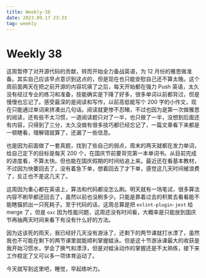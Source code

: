 ```yaml
---
title: Weekly-38
date: 2023.09.17 23:33
tag: weekly
---
```


# Weekly 38

这周暂停了对开源代码的贡献，转而开始全力备战英语，为 12 月份的雅思做准备。其实自己应该早点意识到这点的，但是现在也只能安慰自己还不算太晚。这个周前面两天在把之前开源的内容坑填了之后，每天开始都在强力 Push 英语，太久没有经过专业的练习和准备，技能确实是下降了好多，很多单词以前都背过，但是慢慢也忘记了。感受最深的是阅读和写作，以前高低能写个 200 字的小作文，现在只能通过单词来拼凑出几句话。阅读就更惨不忍睹，不过也因为是第一次做雅思的阅读，还有些不太习惯，一道阅读题只对了一半，也只做了一半，没想到后面还有内容，只得到了三分，太久没做有很多技巧都已经忘记了，一篇文章看下来都是一顿瞎看，理解错就算了，还漏了一些信息。

也是因为前面做了一套真题，找到了些自己的弱点，周末的两天就都在发力单词，给自己定下的目标是每天 200 个，在国庆节前要背完第一本单词书。从目前完成的进度看，不算太快。但也能在国庆假期的时间给追上来。最近还在看基本教材，不过因为快要回去了，没有着急下单，想着回去了才下单，感觉这几天时间被浪费了，反正也不差这几天了。

这周因为重心都在英语上，算法和代码都没怎么刷。明天就有一场笔试，很多算法内容不刷早都还回去了，虽然以前也没刷多少。只能是靠着过去的积累去看看能不能瞎猫抓出一只死耗子。至于代码的话，这周总算是把 `eslint-plugin-jest` 给 merge 了，但是 `oxc` 因为性能问题，这周还没有时间看，大概率是只能放到国庆节再抽两天时间来看下有没有什么好的方法。

因为这该死的雨天，我已经好几天没有游泳了，还剩下的两节课就打水漂了，虽然我也不可能在剩下的两节课里就能顺利掌握蛙泳。但是这十节游泳课最大的收获是我开始习惯水，学会了换气和漂浮，但是对蛙泳动作的掌握还是不太熟练，接下来工作稳定了又可以多一项体育运动了。

今天就写到这里吧，睡觉，早起练听力。
